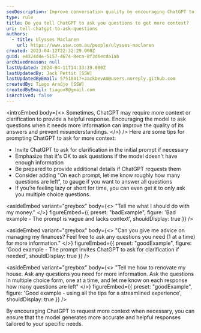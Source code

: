 ```yaml
---
seoDescription: Improve conversation quality by encouraging ChatGPT to ask questions when needed, providing more accurate and helpful responses.
type: rule
title: Do you tell ChatGPT to ask you questions to get more context?
uri: tell-chatgpt-to-ask-questions
authors:
  - title: Ulysses Maclaren
    url: https://www.ssw.com.au/people/ulysses-maclaren
created: 2023-04-12T22:32:29.000Z
guid: e4324d4e-5157-4674-8eca-8f3d6ecda1ab
archivedreason: null
lastUpdated: 2024-04-11T14:33:39.000Z
lastUpdatedBy: Jack Pettit [SSW]
lastUpdatedByEmail: 57518417+JackDevAU@users.noreply.github.com
createdBy: Tiago Araújo [SSW]
createdByEmail: tiagov8@gmail.com
isArchived: false
---
```


<introEmbed
  body={<>
Sometimes, ChatGPT may require more context or clarification to provide a helpful response. Encouraging the model to ask questions when it needs more information can improve the quality of its answers and prevent misunderstandings.
  </>}
/>
Here are some tips for prompting ChatGPT to ask for more context:

- Invite ChatGPT to ask for clarification in the initial prompt if necessary
- Emphasize that it's OK to ask questions if the model doesn't have enough information
- Be prepared to provide additional details if ChatGPT requests them
- Consider adding "On each prompt, let me know roughly how many questions are left", to gauge if you want to answer all questions
- If you’re feeling lazy or short for time, you can even get it to only ask you multiple choice questions.

<asideEmbed
  variant="greybox"
  body={<>
    "Tell me what I should do with my money."
  </>}
  figureEmbed={{
    preset: "badExample",
    figure: 'Bad example - The prompt is vague and lacks context',
    shouldDisplay: true
  }}
/>

<asideEmbed
  variant="greybox"
  body={<>
    "Can you give me advice on managing my finances? Feel free to ask any questions you need (1 at a time) for more information."
  </>}
  figureEmbed={{
    preset: "goodExample",
    figure: 'Good example - The prompt invites ChatGPT to ask for clarification if needed',
    shouldDisplay: true
  }}
/>

<asideEmbed
  variant="greybox"
  body={<>
    "Tell me how to renovate my house. Ask any questions you need for more information. Ask the questions in multiple choice form, one at a time, and let me know on each response how many questions are left"
  </>}
  figureEmbed={{
    preset: "goodExample",
    figure: 'Good example - using all the tips for a streamlined experience',
    shouldDisplay: true
  }}
/>

By encouraging ChatGPT to request more context when necessary, you can ensure that the model generates more accurate and helpful responses tailored to your specific needs.
